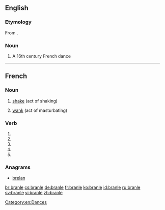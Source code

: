 ==English==
{{wikipedia}}

===Etymology===
From {{etyl|fr|en}} {{term|branler||to shake|lang=fr}}.

===Noun===
{{en-noun}}

# A 16th century French dance

[[Category:en:Dances]]

----

==French==

===Noun===
{{fr-noun|m}}

# [[shake]] (act of shaking)
# {{slang|lang=fr}} [[wank]] (act of masturbating)

===Verb===
{{fr-verb-form}}

# {{conjugation of|branler||1|s|pres|ind|lang=fr}}
# {{conjugation of|branler||3|s|pres|ind|lang=fr}}
# {{conjugation of|branler||1|s|pres|sub|lang=fr}}
# {{conjugation of|branler||3|s|pres|sub|lang=fr}}
# {{conjugation of|branler||2|s|imp|lang=fr}}

===Anagrams===
* [[brelan#French|brelan]]

[[br:branle]]
[[cs:branle]]
[[de:branle]]
[[fr:branle]]
[[ko:branle]]
[[id:branle]]
[[ru:branle]]
[[sv:branle]]
[[vi:branle]]
[[zh:branle]]